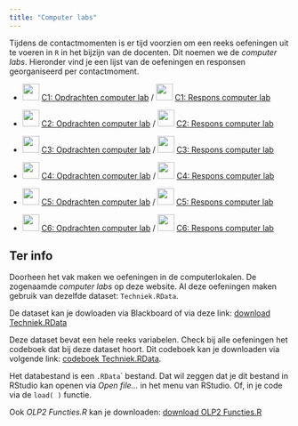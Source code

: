 ```yaml
---
title: "Computer labs"
---
```


Tijdens de contactmomenten is er tijd voorzien om een reeks oefeningen uit te voeren in `R` in het bijzijn van de docenten. Dit noemen we de *computer labs*. Hieronder vind je een lijst van de oefeningen en responsen georganiseerd per contactmoment.

- ![](/images/icons/guided-practice.png){width="30"} [C1: Opdrachten computer lab](/Contactmomenten/C1/Opdrachten_C1.qmd) / ![](/images/icons/worked-example.png){width="30"} [C1: Respons computer lab](/Contactmomenten/C1/Respons_C1.qmd) 

- ![](/images/icons/guided-practice.png){width="30"} [C2: Opdrachten computer lab](/Contactmomenten/C2/Opdrachten_C2.qmd) / ![](/images/icons/worked-example.png){width="30"} [C2: Respons computer lab](/Contactmomenten/C2/Respons_C2.qmd) 

- ![](/images/icons/guided-practice.png){width="30"} [C3: Opdrachten computer lab](/Contactmomenten/C3/Opdrachten_C3.qmd) / ![](/images/icons/worked-example.png){width="30"} [C3: Respons computer lab](/Contactmomenten/C3/Respons_C3.qmd) 

- ![](/images/icons/guided-practice.png){width="30"} [C4: Opdrachten computer lab](/Contactmomenten/C4/Opdrachten_C4.qmd) / ![](/images/icons/worked-example.png){width="30"} [C4: Respons computer lab](/Contactmomenten/C4/Respons_C4.qmd) 

- ![](/images/icons/guided-practice.png){width="30"} [C5: Opdrachten computer lab](/Contactmomenten/C5/Opdrachten_C5.qmd) / ![](/images/icons/worked-example.png){width="30"} [C5: Respons computer lab](/Contactmomenten/C5/Respons_C5.qmd) 

- ![](/images/icons/guided-practice.png){width="30"} [C6: Opdrachten computer lab](/Contactmomenten/C6/Opdrachten_C6.qmd) / ![](/images/icons/worked-example.png){width="30"} [C6: Respons computer lab](/Contactmomenten/C6/Respons_C6.qmd) 


::: callout-note
## Ter info

Doorheen het vak maken we oefeningen in de computerlokalen. De zogenaamde *computer labs* op deze website. Al deze oefeningen maken gebruik van dezelfde dataset: `Techniek.RData`.

De dataset kan je dowloaden via Blackboard of via deze link: [download Techniek.RData](/Contactmomenten/Techniek.RData)

Deze dataset bevat een hele reeks variabelen. Check bij alle oefeningen het codeboek dat bij deze dataset hoort. Dit codeboek kan je downloaden via volgende link: [codeboek Techniek.RData](/Contactmomenten/Legende variabelen Techniek.pdf).

Het databestand is een `.RData`\` bestand. Dat wil zeggen dat je dit bestand in RStudio kan openen via *Open file...* in het menu van RStudio. Of, in je code via de `load( )` functie.

Ook *OLP2 Functies.R* kan je downloaden: [download OLP2 Functies.R](/Contactmomenten/OLP2 Functies.R)
:::
